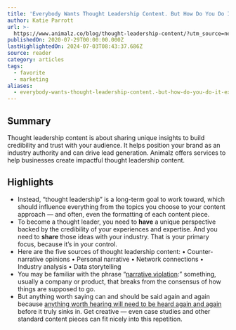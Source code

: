 ```yaml
---
title: 'Everybody Wants Thought Leadership Content. But How Do You Do It, Exactly?'
author: Katie Parrott
url: >-
  https://www.animalz.co/blog/thought-leadership-content/?utm_source=newsletter&utm_medium=email&utm_campaign=refresh-newsletter
publishedOn: 2020-07-29T00:00:00.000Z
lastHighlightedOn: 2024-07-03T08:43:37.686Z
source: reader
category: articles
tags:
  - favorite
  - marketing
aliases:
  - everybody-wants-thought-leadership-content.-but-how-do-you-do-it-exactly
---
```

## Summary

Thought leadership content is about sharing unique insights to build credibility and trust with your audience. It helps position your brand as an industry authority and can drive lead generation. Animalz offers services to help businesses create impactful thought leadership content.

## Highlights
- Instead, “thought leadership” is a long-term goal to work toward, which should influence everything from the topics you choose to your content approach — and often, even the formatting of each content piece.
- To become a thought leader, you need to **have** a unique perspective backed by the credibility of your experiences and expertise. And you need to **share** those ideas with your industry. That is your primary focus, because it’s in your control.
- Here are the five sources of thought leadership content:
  • Counter-narrative opinions
  • Personal narrative
  • Network connections
  • Industry analysis
  • Data storytelling
- You may be familiar with the phrase “[narrative violation](https://www.nytimes.com/2019/11/26/style/narrative-violation-venture-capital-tech.html):” something, usually a company or product, that breaks from the consensus of how things are supposed to go.
- But anything worth saying can and should be said again and again because [anything worth hearing will need to be heard again and again](https://www.animalz.co/blog/auteur-theory/) before it truly sinks in. Get creative — even case studies and other standard content pieces can fit nicely into this repetition.
